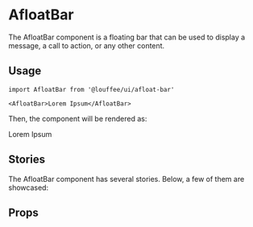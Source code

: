 


<Meta 
  title="Components/AfloatBar" 
  argTypes={Stories.default.argTypes}
  args={Stories.default.args}
  parameters={Stories.default.parameters} />

<GitHubRepoPath path="packages/ui/src/afloat-bar/afloat-bar.tsx" />

# AfloatBar

The AfloatBar component is a floating bar that can be used to display a message,
a call to action, or any other content.

## Usage

```tsx
import AfloatBar from '@louffee/ui/afloat-bar'

<AfloatBar>Lorem Ipsum</AfloatBar>
```

Then, the component will be rendered as:

<AfloatBar>Lorem Ipsum</AfloatBar>

## Stories

The AfloatBar component has several stories. Below, a few of them are showcased:

<Story of={Stories.Overview} />

## Props

<ArgsTable of={AfloatBar} />
